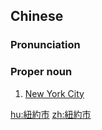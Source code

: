 {{also|纽约市}}
==Chinese==
{{zh-forms|s=纽约市|type=21}}
{{rfd|SoP}}

===Pronunciation===
{{zh-pron
|m=Niǔyuēshì
|c=nau2 joek3 si5
|mn=Niú-iok-chhī
|cat=pn
}}

===Proper noun===
{{zh-proper noun}}

# [[New York City]]

{{zh-cat|Cities|New York}}

[[hu:紐約市]]
[[zh:紐約市]]